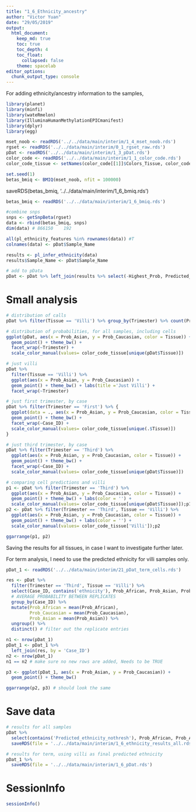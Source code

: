 ```yaml
---
title: "1_6_Ethnicity_ancestry"
author: "Victor Yuan"
date: "29/05/2019"
output:
  html_document:
    keep_md: true
    toc: true
    toc_depth: 4
    toc_float:
      collapsed: false
    theme: spacelab
editor_options: 
  chunk_output_type: console
---
```


For adding ethnicity/ancestry information to the samples, 

```r
library(planet)
library(minfi)
library(wateRmelon)
library(IlluminaHumanMethylationEPICmanifest)
library(dplyr)
library(egg)

mset_noob <- readRDS('../../data/main/interim/1_4_mset_noob.rds')
rgset <- readRDS('../../data/main/interim/0_1_rgset_raw.rds')
pDat <- readRDS('../../data/main/interim/1_3_pDat.rds')
color_code <- readRDS('../../data/main/interim/1_1_color_code.rds')
color_code_tissue <- setNames(color_code[[1]]$Colors_Tissue, color_code[[1]]$Tissue)
```

```r
set.seed(1)
betas_bmiq <- BMIQ(mset_noob, nfit = 100000)
```

saveRDS(betas_bmiq, '../../data/main/interim/1_6_bmiq.rds')

```r
betas_bmiq <- readRDS('../../data/main/interim/1_6_bmiq.rds')
```

```r
#combine snps
snps <- getSnpBeta(rgset)
data <- rbind(betas_bmiq, snps)
dim(data) # 866150    192

all(pl_ethnicity_features %in% rownames(data)) #T
colnames(data) <- pDat$Sample_Name

results <- pl_infer_ethnicity(data)
results$Sample_Name <- pDat$Sample_Name

# add to pData
pDat <- pDat %>% left_join(results %>% select(-Highest_Prob, Predicted_ethnicity))
```

# Small analysis

```r
# distribution of calls
pDat %>% filter(Tissue == 'Villi') %>% group_by(Trimester) %>% count(Predicted_ethnicity)

# distribution of probabilities, for all samples, including cells
ggplot(pDat, aes(x = Prob_Asian, y = Prob_Caucasian, color = Tissue)) +
  geom_point() + theme_bw() +
  facet_wrap(~Trimester) +
  scale_color_manual(values= color_code_tissue[unique(pDat$Tissue)])

# just villi
pDat %>% 
  filter(Tissue == 'Villi') %>%
  ggplot(aes(x = Prob_Asian, y = Prob_Caucasian)) +
  geom_point() + theme_bw() + labs(title ='Just Villi') +
  facet_wrap(~Trimester)

# just first trimester, by case
pDat %>% filter(Trimester == 'First') %>% {
  ggplot(data = ., aes(x = Prob_Asian, y = Prob_Caucasian, color = Tissue)) +
  geom_point() + theme_bw() +
  facet_wrap(~Case_ID) +
  scale_color_manual(values= color_code_tissue[unique(.$Tissue)])
}

# just third trimester, by case
pDat %>% filter(Trimester == 'Third') %>%
  ggplot(aes(x = Prob_Asian, y = Prob_Caucasian, color = Tissue)) +
  geom_point() + theme_bw() +
  facet_wrap(~Case_ID) +
  scale_color_manual(values= color_code_tissue[unique(pDat$Tissue)])

# comparing cell predictions and villi
p1 <- pDat %>% filter(Trimester == 'Third') %>%
  ggplot(aes(x = Prob_Asian, y = Prob_Caucasian, color = Tissue)) +
  geom_point() + theme_bw() + labs(color = '') +
  scale_color_manual(values= color_code_tissue[unique(pDat$Tissue)]);p1
p2 <- pDat %>% filter(Trimester == 'Third', Tissue == 'Villi') %>%
  ggplot(aes(x = Prob_Asian, y = Prob_Caucasian, color = Tissue)) +
  geom_point() + theme_bw() + labs(color = '') +
  scale_color_manual(values= color_code_tissue['Villi']);p2

ggarrange(p1, p2)
```

Saving the results for all tissues, in case I want to investigate further later.

For term analysis, I need to use the predicted ethnicity for villi samples only.

```r
pDat_1 <- readRDS('../../data/main/interim/21_pDat_term_cells.rds')

res <- pDat %>% 
  filter(Trimester == 'Third', Tissue == 'Villi') %>% 
  select(Case_ID, contains('ethnicity'), Prob_African, Prob_Asian, Prob_Caucasian)%>%
  # AVERAGE PROBABILITY BETWEEN REPLICATES
  group_by(Case_ID) %>% 
  mutate(Prob_African = mean(Prob_African),
         Prob_Caucasian = mean(Prob_Caucasian),
         Prob_Asian = mean(Prob_Asian)) %>%
  ungroup() %>%
  distinct() # filter out the replicate entries

n1 <- nrow(pDat_1)
pDat_1 <- pDat_1 %>% 
  left_join(res, by = 'Case_ID') 
n2 <- nrow(pDat_1)
n1 == n2 # make sure no new rows are added, Needs to be TRUE

p3 <- ggplot(pDat_1, aes(x = Prob_Asian, y = Prob_Caucasian)) +
  geom_point() + theme_bw() 

ggarrange(p2, p3) # should look the same
```


# Save data

```r
# results for all samples
pDat %>% 
  select(contains('Predicted_ethnicity_nothresh'), Prob_African, Prob_Asian, Prob_Caucasian) %>%
  saveRDS(file = '../../data/main/interim/1_6_ethnicity_results_all.rds')

# results for term, using villi as final predicted ethnicity
pDat_1 %>%
  saveRDS(file = '../../data/main/interim/1_6_pDat.rds')
```

# SessionInfo

```r
sessionInfo()
```